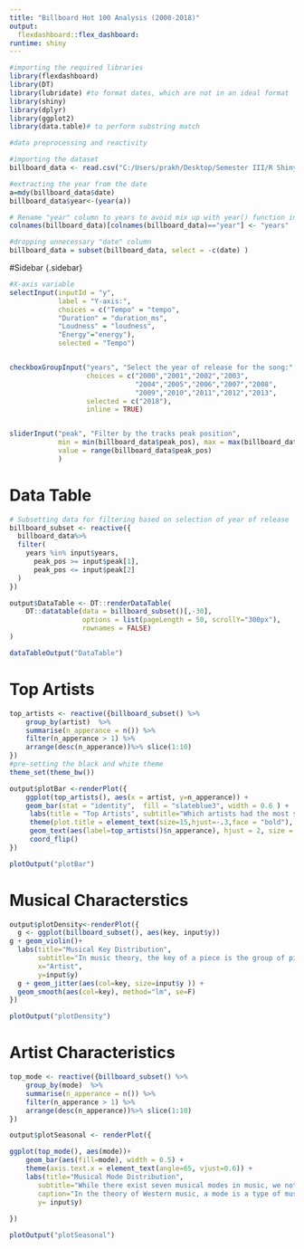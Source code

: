 ```yaml
---
title: "Billboard Hot 100 Analysis (2000-2018)"
output: 
  flexdashboard::flex_dashboard:
runtime: shiny
---
```


```r
#importing the required libraries
library(flexdashboard)
library(DT)
library(lubridate) #to format dates, which are not in an ideal format
library(shiny)
library(dplyr)
library(ggplot2)
library(data.table)# to perform substring match

#data preprocessing and reactivity

#importing the dataset
billboard_data <- read.csv("C:/Users/prakh/Desktop/Semester III/R Shiny/Homework 2/billboard.csv")

#extracting the year from the date
a=mdy(billboard_data$date)
billboard_data$year<-(year(a))

# Rename "year" column to years to avoid mix up with year() function in lubridate
colnames(billboard_data)[colnames(billboard_data)=="year"] <- "years"

#dropping unnecessary "date" column
billboard_data = subset(billboard_data, select = -c(date) )


```



#Sidebar {.sidebar}

```r

#X-axis variable
selectInput(inputId = "y", 
            label = "Y-axis:",
            choices = c("Tempo" = "tempo", 
            "Duration" = "duration_ms",
            "Loudness" = "loudness",
            "Energy"="energy"),
            selected = "Tempo")


checkboxGroupInput("years", "Select the year of release for the song:", 
                   choices = c("2000","2001","2002","2003",
                               "2004","2005","2006","2007","2008",
                               "2009","2010","2011","2012","2013",                                                         "2014","2015","2016","2017","2018"),
                   selected = c("2018"), 
                   inline = TRUE)


sliderInput("peak", "Filter by the tracks peak position",
            min = min(billboard_data$peak_pos), max = max(billboard_data$peak_pos),
            value = range(billboard_data$peak_pos)
            )


```


Data Table {data-icon="fa-table"}
=====================================


```r

# Subsetting data for filtering based on selection of year of release
billboard_subset <- reactive({
  billboard_data%>%
  filter(
    years %in% input$years,
      peak_pos >= input$peak[1],
      peak_pos <= input$peak[2]
  )
})

output$DataTable <- DT::renderDataTable(
    DT::datatable(data = billboard_subset()[,-30], 
                  options = list(pageLength = 50, scrollY="300px"), 
                  rownames = FALSE)
)
```


```r
dataTableOutput("DataTable")
```

Top Artists {data-icon="fa-headset"}
=====================================

```r
top_artists <- reactive({billboard_subset() %>%
    group_by(artist)  %>%
    summarise(n_apperance = n()) %>%
    filter(n_apperance > 1) %>%
    arrange(desc(n_apperance))%>% slice(1:10)
})
#pre-setting the black and white theme
theme_set(theme_bw())

output$plotBar <-renderPlot({
    ggplot(top_artists(), aes(x = artist, y=n_apperance)) +
    geom_bar(stat = "identity",  fill = "slateblue3", width = 0.6 ) +
     labs(title = "Top Artists", subtitle="Which artists had the most songs in the Hot 100 in the selected years?",x = "Artists", y = "Number of Apperance on the Top 100") +
     theme(plot.title = element_text(size=15,hjust=-.3,face = "bold"), axis.title =   element_text(size=12)) +
     geom_text(aes(label=top_artists()$n_apperance), hjust = 2, size = 3, color = 'white') +
     coord_flip()
})
```


```r
plotOutput("plotBar")
```

Musical Characterstics {data-icon="fa-music"}
=====================================

```r

output$plotDensity<-renderPlot({
  g <- ggplot(billboard_subset(), aes(key, input$y))
g + geom_violin()+ 
  labs(title="Musical Key Distribution", 
       subtitle="In music theory, the key of a piece is the group of pitches, or scale, that forms the basis of a music composition in classical, Western art, and Western pop music.",
       x="Artist",
       y=input$y)
  g + geom_jitter(aes(col=key, size=input$y )) + 
  geom_smooth(aes(col=key), method="lm", se=F)
})
```

```r

plotOutput("plotDensity")

```



Artist Characteristics {data-icon="fa-user-circle"}
=====================================
```r

top_mode <- reactive({billboard_subset() %>%
    group_by(mode)  %>%
    summarise(n_apperance = n()) %>%
    filter(n_apperance > 1) %>%
    arrange(desc(n_apperance))%>% slice(1:10)
})

output$plotSeasonal <- renderPlot({

ggplot(top_mode(), aes(mode))+ 
    geom_bar(aes(fill=mode), width = 0.5) + 
    theme(axis.text.x = element_text(angle=65, vjust=0.6)) +
    labs(title="Musical Mode Distribution", 
       subtitle="While there exist seven musical modes in music, we notice that only two are largely followed by songs in the Hot 100", 
       caption="In the theory of Western music, a mode is a type of musical scale coupled with a set of characteristic melodic behaviors.",
       y= input$y)
  
}) 

```


```r

plotOutput("plotSeasonal")

```


